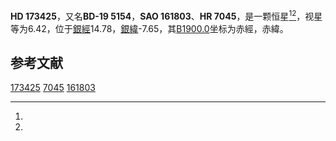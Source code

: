 {{Starbox begin
| name = HD 173425
}}
{{Starbox observe
| epoch = [[J2000.0|J2000.0]]
| constell = {{星座名待查}}<ref name=SIMBAD>{{cite web
 | url=http://simbad.u-strasbg.fr/simbad/sim-id?Ident=HR+7045
 | title =Pulsating variable Star
 | publisher=Centre de Données astronomiques de Strasbourg
 | work=SIMBAD
 | accessdate=2012-07-13}}</ref><ref name=DATA>{{cite web
 | url=http://vizier.u-strasbg.fr/viz-bin/VizieR-5?-out.add=.&-source=5050&-corr=PK=HR&-out.max=9999&HR=7045
 | title=VizieR Detailed Page
 | accessdate=2012-07-13
 | archive-date=2016-03-04
 | archive-url=https://web.archive.org/web/20160304223210/http://vizier.u-strasbg.fr/viz-bin/VizieR-5?-out.add=.&-source=5050&-corr=PK=HR&-out.max=9999&HR=7045
 | dead-url=no
 }}</ref>
| 星官 = 
| ra = {{RA|18|46|1.2}}<ref name=SIMBAD /><ref name=DATA />
| dec = {{DEC|-19|36|23}}<ref name=SIMBAD /><ref name=DATA />
| appmag_v = 6.42<ref name=SIMBAD /><ref name=DATA />
}}
{{Starbox character
| class = M4III<ref name=SIMBAD /><ref name=DATA />
| b-v = 1.65<ref name=SIMBAD /><ref name=DATA />
| u-b = <ref name=SIMBAD /><ref name=DATA />
| r-i = <ref name=SIMBAD /><ref name=DATA />
| variable = 
}}
{{Starbox astrometry
| radial_v = 
| prop_mo_ra = -40
| parallax = 
| p_error = 
}}
{{Starbox catalog
| names =BD-19 5154，[[SAO星表|SAO]] 161803，[[HD星表|HD]] 173425，[[HR星表|HR]] 7045}}
{{Starbox reference |Simbad=HR+7045}}
{{Starbox end}}

'''HD 173425'''，又名'''BD-19 5154'''，'''SAO 161803'''、'''HR 7045'''，是一颗恒星<ref name=SIMBAD /><ref name=DATA />，视星等为6.42，位于[[銀道座標系|銀經]]14.78，[[銀道座標系|銀緯]]-7.65，其[[B1900.0|B1900.0]]坐标为赤經{{RA|18|40|6.9}}，赤緯{{DEC|-19|-7.65|38}}。

== 参考文献 ==
{{reflist}}

{{star-stub}}

[[Category:HD和HDE天體|173425]]
[[Category:HR天體|7045]]
[[Category:SAO天體|161803]]